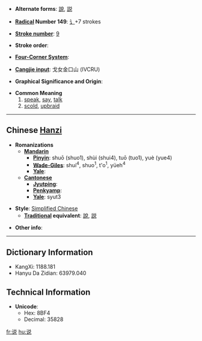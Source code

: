 * '''Alternate forms''': [[說]], [[説]]

* '''[[Wiktionary:Chinese radical index| Radical]] Number 149''': [[Wiktionary:Chinese radical index 讠|讠]]+7 strokes

* '''[[Wiktionary:Chinese total strokes index|Stroke number]]''': [[Wiktionary:Chinese total strokes index 9|9]]

* '''Stroke order''': 

* '''[[Wiktionary:Chinese four corner index|Four-Corner System]]''': 

* '''[[Wiktionary:Chinese Cangjie index|Cangjie input]]''': 戈女金口山 (IVCRU)

* '''Graphical Significance and Origin''': 

* '''Common Meaning'''
*#[[speak]], [[say]], [[talk]]
*# [[scold]], [[upbraid]]

----

== Chinese [[Hanzi]] ==

* '''Romanizations'''
** '''[[Mandarin]]'''
*** '''[[Pinyin]]''': shuō (shuo1), shùi (shui4), tuō (tuo1), yuè (yue4)
*** '''[[Wade-Giles]]''': shui<sup>4</sup>, shuo<sup>1</sup>, t'o<sup>1</sup>, yüeh<sup>4</sup>
*** '''[[Yale]]''': 
** '''[[Cantonese]]'''
*** '''[[Jyutping]]''':
*** '''[[Penkyamp]]''': 
*** '''[[Yale]]''': syut3

* '''Style''': [[Simplified Chinese]] 
** '''[[Traditional Chinese|Traditional]] equivalent''': [[說]], [[説]]

* '''Other info''': 

----

== Dictionary Information ==

* KangXi: 1188.181
* Hanyu Da Zidian: 63979.040

== Technical Information ==

* '''Unicode''':
** Hex: 8BF4
** Decimal: 35828

[[fr:说]]
[[hu:说]]